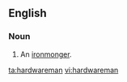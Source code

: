 ==English==

===Noun===
{{en-noun|hardwaremen}}

# {{label|en|obsolete}} An [[ironmonger]].

[[ta:hardwareman]]
[[vi:hardwareman]]